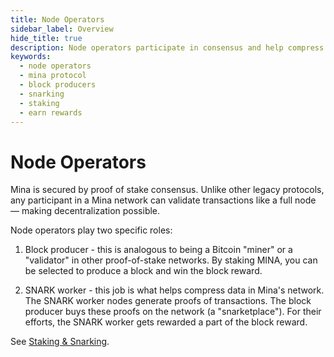 ```yaml
---
title: Node Operators
sidebar_label: Overview
hide_title: true
description: Node operators participate in consensus and help compress data by generating zk-SNARKs.
keywords:
  - node operators
  - mina protocol
  - block producers
  - snarking
  - staking
  - earn rewards
---
```


# Node Operators

Mina is secured by proof of stake consensus. Unlike other legacy protocols, any participant in a Mina network can validate transactions like a full node — making decentralization possible.

Node operators play two specific roles:

1. Block producer - this is analogous to being a Bitcoin "miner" or a "validator" in other proof-of-stake networks. By staking MINA, you can be selected to produce a block and win the block reward.

2. SNARK worker - this job is what helps compress data in Mina's network. The SNARK worker nodes generate proofs of transactions. The block producer buys these proofs on the network (a "snarketplace"). For their efforts, the SNARK worker gets rewarded a part of the block reward.

See [Staking & Snarking](/node-operators/staking-and-snarking).